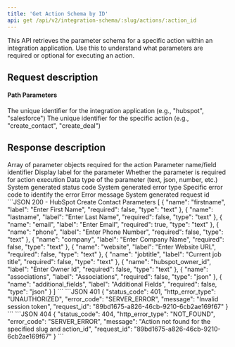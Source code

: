 ```yaml
---
title: 'Get Action Schema by ID'
api: get /api/v2/integration-schema/:slug/actions/:action_id
---
```


This API retrieves the parameter schema for a specific action within an integration application. Use this to understand what parameters are required or optional for executing an action.

## Request description
#### Path Parameters
<ParamField path="slug" type="string" required>
  The unique identifier for the integration application (e.g., "hubspot", "salesforce")
</ParamField>

<ParamField path="action_id" type="string" required>
  The unique identifier for the specific action (e.g., "create_contact", "create_deal")
</ParamField>

## Response description

<Tabs>
  <Tab title="200">
    <ResponseField name="parameters" type="array">
      Array of parameter objects required for the action
      <Expandable title="Parameter Object">
        <ResponseField name="name" type="string">
          Parameter name/field identifier
        </ResponseField>
        <ResponseField name="label" type="string">
          Display label for the parameter
        </ResponseField>
        <ResponseField name="required" type="boolean">
          Whether the parameter is required for action execution
        </ResponseField>
        <ResponseField name="type" type="string">
          Data type of the parameter (text, json, number, etc.)
        </ResponseField>
      </Expandable>
    </ResponseField>
  </Tab>
  <Tab title="Error">
    <ResponseField name="status_code" type="integer">
      System generated status code
    </ResponseField>
    <ResponseField name="http_error_type" type="string">
      System generated error type
    </ResponseField>
    <ResponseField name="error_code" type="string">
      Specific error code to identify the error
    </ResponseField>
    <ResponseField name="message" type="string">
      Error message
    </ResponseField>
    <ResponseField name="request_id" type="string">
      System generated request id
    </ResponseField>
  </Tab>
</Tabs>

<ResponseExample>
```JSON 200 - HubSpot Create Contact Parameters
[
    {
        "name": "firstname",
        "label": "Enter First Name",
        "required": false,
        "type": "text"
    },
    {
        "name": "lastname",
        "label": "Enter Last Name",
        "required": false,
        "type": "text"
    },
    {
        "name": "email",
        "label": "Enter Email",
        "required": true,
        "type": "text"
    },
    {
        "name": "phone",
        "label": "Enter Phone Number",
        "required": false,
        "type": "text"
    },
    {
        "name": "company",
        "label": "Enter Company Name",
        "required": false,
        "type": "text"
    },
    {
        "name": "website",
        "label": "Enter Website URL",
        "required": false,
        "type": "text"
    },
    {
        "name": "jobtitle",
        "label": "Current job title",
        "required": false,
        "type": "text"
    },
    {
        "name": "hubspot_owner_id",
        "label": "Enter Owner Id",
        "required": false,
        "type": "text"
    },
    {
        "name": "associations",
        "label": "Associations",
        "required": false,
        "type": "json"
    },
    {
        "name": "additional_fields",
        "label": "Additional Fields",
        "required": false,
        "type": "json"
    }
]
```
```JSON 401
{
    "status_code": 401,
    "http_error_type": "UNAUTHORIZED",
    "error_code": "SERVER_ERROR",
    "message": "Invalid session token",
    "request_id": "89bd1675-a826-46cb-9210-6cb2ae169f67"
}
```
```JSON 404
{
    "status_code": 404,
    "http_error_type": "NOT_FOUND",
    "error_code": "SERVER_ERROR",
    "message": "Action not found for the specified slug and action_id",
    "request_id": "89bd1675-a826-46cb-9210-6cb2ae169f67"
}
```
</ResponseExample> 